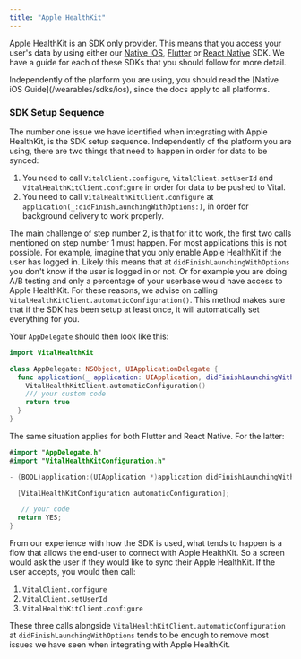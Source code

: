 ```yaml
---
title: "Apple HealthKit"
---
```


Apple HealthKit is an SDK only provider. This means that you access your user's data by using either our [Native iOS](/wearables/sdks/ios), [Flutter](/wearables/sdks/flutter) or [React Native](/wearables/sdks/react_native) SDK. We have a guide for each of these SDKs that you should follow for more detail.

<Tip>
  Independently of the plarform you are using, you should read the [Native iOS
  Guide](/wearables/sdks/ios), since the docs apply to all platforms.
</Tip>

### SDK Setup Sequence

The number one issue we have identified when integrating with Apple HealthKit, is the SDK setup sequence. Independently of the platform you are using, there are two things that need to happen in order for data to be synced:

1. You need to call `VitalClient.configure`, `VitalClient.setUserId` and `VitalHealthKitClient.configure` in order for data to be pushed to Vital.
2. You need to call `VitalHealthKitClient.configure` at `application(_:didFinishLaunchingWithOptions:)`, in order for background delivery to work properly.

The main challenge of step number 2, is that for it to work, the first two calls mentioned on step number 1 must happen. For most applications this is not possible. For example, imagine that you only enable Apple HealthKit if the user has logged in. Likely this means that at `didFinishLaunchingWithOptions` you don't know if the user is logged in or not. Or for example you are doing A/B testing and only a percentage of your userbase would have access to Apple HealthKit. For these reasons, we advise on calling `VitalHealthKitClient.automaticConfiguration()`. This method makes sure that if the SDK has been setup at least once, it will automatically set everything for you.

Your `AppDelegate` should then look like this:

```swift
import VitalHealthKit

class AppDelegate: NSObject, UIApplicationDelegate {
  func application(_ application: UIApplication, didFinishLaunchingWithOptions launchOptions: [UIApplication.LaunchOptionsKey : Any]? = nil) -> Bool {
    VitalHealthKitClient.automaticConfiguration()
    /// your custom code
    return true
  }
}
```

The same situation applies for both Flutter and React Native. For the latter:

```swift
#import "AppDelegate.h"
#import "VitalHealthKitConfiguration.h"

- (BOOL)application:(UIApplication *)application didFinishLaunchingWithOptions:(NSDictionary *)launchOptions {

  [VitalHealthKitConfiguration automaticConfiguration];

   // your code
  return YES;
}
```

From our experience with how the SDK is used, what tends to happen is a flow that allows the end-user to connect with Apple HealthKit. So a screen would ask the user if they would like to sync their Apple HealthKit. If the user accepts, you would then call:

1. `VitalClient.configure`
2. `VitalClient.setUserId`
3. `VitalHealthKitClient.configure`

These three calls alongside `VitalHealthKitClient.automaticConfiguration` at `didFinishLaunchingWithOptions` tends to be enough to remove most issues we have seen when integrating with Apple HealthKit.
